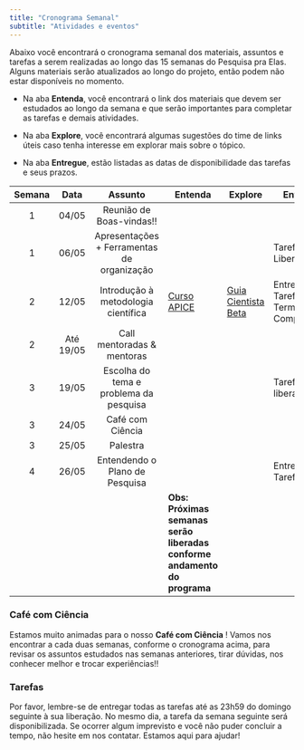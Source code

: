 ```yaml
---
title: "Cronograma Semanal"
subtitle: "Atividades e eventos"
---
```


Abaixo você encontrará o cronograma semanal dos materiais, assuntos e tarefas a serem realizadas ao longo das 15 semanas do Pesquisa pra Elas. Alguns materiais serão atualizados ao longo do projeto, então podem não estar disponíveis no momento.

-   Na aba **Entenda**, você encontrará o link dos materiais que devem ser estudados ao longo da semana e que serão importantes para completar as tarefas e demais atividades.

-   Na aba **Explore**, você encontrará algumas sugestões do time de links úteis caso tenha interesse em explorar mais sobre o tópico.

-   Na aba **Entregue**, estão listadas as datas de disponibilidade das tarefas e seus prazos.

| Semana |   Data    |                  Assunto                   | Entenda                                                                  | Explore                                        | Entregue                                |
|:---------:|:---------:|:---------:|-------------------|-----------|-----------|
|   1    |   04/05   |          Reunião de Boas-vindas!!          |                                                                          |                                                |                                         |
|   1    |   06/05   | Apresentações + Ferramentas de organização |                                                                          |                                                | Tarefa 1 Liberada                       |
|   2    |   12/05   |    Introdução à metodologia científica     | [Curso APICE](https://apice.febrace.org.br/)                             | [Guia Cientista Beta](Guia%20Cientista%20Beta) | Entrega Tarefa 1 + Termo de Compromisso |
|   2    | Até 19/05 |         Call mentoradas & mentoras         |                                                                          |                                                |                                         |
|   3    |   19/05   |   Escolha do tema e problema da pesquisa   |                                                                          |                                                | Tarefa 2 liberada                       |
|   3    |   24/05   |              Café com Ciência              |                                                                          |                                                |                                         |
|   3    |   25/05   |                  Palestra                  |                                                                          |                                                |                                         |
|   4    |   26/05   |       Entendendo o Plano de Pesquisa       |                                                                          |                                                | Entrega Tarefa 2                        |
|        |           |                                            | **Obs: Próximas semanas serão liberadas conforme andamento do programa** |                                                |                                         |

###  Café com Ciência 

Estamos muito animadas para o nosso **Café com Ciência** ! Vamos nos encontrar a cada duas semanas, conforme o cronograma acima, para revisar os assuntos estudados nas semanas anteriores, tirar dúvidas, nos conhecer melhor e trocar experiências!!

### Tarefas

Por favor, lembre-se de entregar todas as tarefas até as 23h59 do domingo seguinte à sua liberação. No mesmo dia, a tarefa da semana seguinte será disponibilizada. Se ocorrer algum imprevisto e você não puder concluir a tempo, não hesite em nos contatar. Estamos aqui para ajudar!
